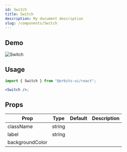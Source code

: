 ```yaml
---
id: Switch
title: Switch
description: My document description
slug: /components/Switch
---
```


## Demo 

![Switch](https://imgur.com/nMwxjv9.png)

## Usage

```jsx
import { Switch } from "@orbits-ui/react";

<Switch />;
```

## Props

| Prop            | Type   | Default | Description |
| --------------- | ------ | ------- | ----------- |
| className       | string |         |             |
| label           | string |         |             |
| backgroundColor |        |         |             |
